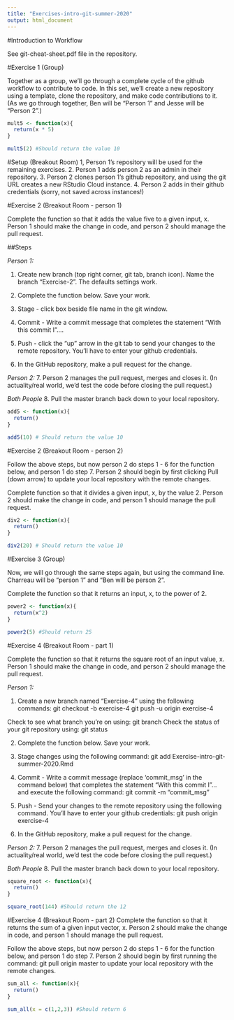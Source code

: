 ```yaml
---
title: "Exercises-intro-git-summer-2020"
output: html_document
---
```


#Introduction to Workflow

See git-cheat-sheet.pdf file in the repository.

#Exercise 1 (Group)

Together as a group, we'll go through a complete cycle of the github workflow to contribute to code. In this set, we'll create a new repository using a template, clone the repository, and make code contributions to it. (As we go through together, Ben will be "Person 1" and Jesse will be "Person 2".)

```r
mult5 <- function(x){
  return(x * 5)
}

mult5(2) #Should return the value 10
```

#Setup (Breakout Room)
1, Person 1's repository will be used for the remaining exercises. 
2. Person 1 adds person 2 as an admin in their repository.
3. Person 2 clones person 1's github repository, and using the git URL creates a new RStudio Cloud instance.
4. Person 2 adds in their github credentials (sorry, not saved across instances!)

#Exercise 2 (Breakout Room - person 1)

Complete the function so that it adds the value five to a given input, x.
Person 1 should make the change in code, and person 2 should manage the pull request.

##Steps

*Person 1:*

1. Create new branch (top right corner, git tab, branch icon). Name the branch "Exercise-2". The defaults settings work.

2. Complete the function below. Save your work.

3. Stage - click box beside file name in the git window.

4. Commit - Write a commit message that completes the statement "With this commit I"....

5. Push - click the "up" arrow in the git tab to send your changes to the remote repository. You'll have to enter your github credentials. 

6. In the GitHub repository, make a pull request for the change.

*Person 2:*
7. Person 2 manages the pull request, merges and closes it. (In actuality/real world, we'd test the code before closing the pull request.)

*Both People*
8. Pull the master branch back down to your local repository.

```r
add5 <- function(x){
  return()
}

add5(10) # Should return the value 10
```

#Exercise 2 (Breakout Room - person 2)

Follow the above steps, but now person 2 do steps 1 - 6 for the function below, and person 1 do step 7.  Person 2 should begin by first clicking Pull (down arrow) to update your local repository with the remote changes.

Complete function so that it divides a given input, x, by the value 2.
Person 2 should make the change in code, and person 1 should manage the pull request.
```r

div2 <- function(x){
  return()
}

div2(20) # Should return the value 10
```

#Exercise 3 (Group)

Now, we will go through the same steps again, but using the command line. Charreau will be "person 1" and "Ben will be person 2". 

Complete the function so that it returns an input, x, to the power of 2. 

```r
power2 <- function(x){
  return(x^2)
}

power2(5) #Should return 25
```

#Exercise 4 (Breakout Room - part 1)

Complete the function so that it returns the square root of an input value, x.
Person 1 should make the change in code, and person 2 should manage the pull request.

*Person 1:*

1. Create a new branch named "Exercise-4" using the following commands:
git checkout -b exercise-4 
git push -u origin exercise-4

Check to see what branch you're on using: git branch
Check the status of your git repository using: git status

2. Complete the function below. Save your work.

3. Stage changes using the following command:
git add Exercise-intro-git-summer-2020.Rmd

4. Commit - Write a commit message (replace 'commit_msg' in the command below) that completes the statement "With this commit I"... and execute the following command:
git commit -m "commit_msg"

5. Push - Send your changes to the remote repository using the following command.  You'll have to enter your github credentials:
git push origin exercise-4

6. In the GitHub repository, make a pull request for the change.

*Person 2:*
7. Person 2 manages the pull request, merges and closes it. (In actuality/real world, we'd test the code before closing the pull request.)

*Both People*
8. Pull the master branch back down to your local repository.

```r
square_root <- function(x){
  return()
}

square_root(144) #Should return the 12
```

#Exercise 4 (Breakout Room - part 2)
Complete the function so that it returns the sum of a given input vector, x.
Person 2 should make the change in code, and person 1 should manage the pull request.

Follow the above steps, but now person 2 do steps 1 - 6 for the function below, and person 1 do step 7.  Person 2 should begin by first running the command:
git pull origin master
to update your local repository with the remote changes.
```r
sum_all <- function(x){
  return()
}

sum_all(x = c(1,2,3)) #Should return 6
```